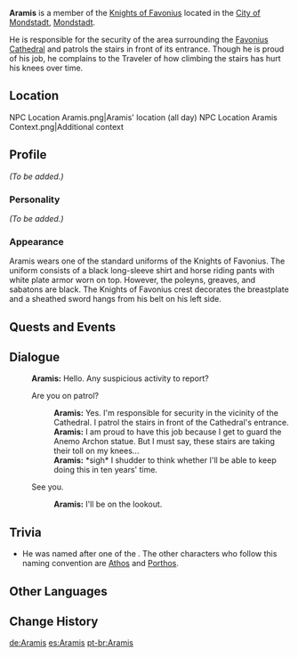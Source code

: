 {{Meta
<!-- REMOVE THIS TEMPLATE AFTER ADDING MISSING INFO -->
|missing_NPC_profile  = yes
}}
{{Character Infobox
|type             = NPC
|image            = NPC Aramis.png
|region           = Mondstadt
|title            = Knight of Favonius
|affiliation      = Knights of Favonius
}}
'''Aramis''' is a member of the [[Knights of Favonius]] located in the [[City of Mondstadt]], [[Mondstadt]].

He is responsible for the security of the area surrounding the [[Favonius Cathedral]] and patrols the stairs in front of its entrance. Though he is proud of his job, he complains to the Traveler of how climbing the stairs has hurt his knees over time.

==Location==
<gallery>
NPC Location Aramis.png|Aramis' location (all day)
NPC Location Aramis Context.png|Additional context
</gallery>

==Profile==
''(To be added.)''

===Personality===
''(To be added.)''

===Appearance===
Aramis wears one of the standard uniforms of the Knights of Favonius. The uniform consists of a black long-sleeve shirt and horse riding pants with white plate armor worn on top. However, the poleyns, greaves, and sabatons are black. The Knights of Favonius crest decorates the breastplate and a sheathed sword hangs from his belt on his left side.

==Quests and Events==
{{Quests and Events}}

==Dialogue==
{{Dialogue start}}
:'''Aramis:''' Hello. Any suspicious activity to report?
:{{DIcon}} Are you on patrol?
::'''Aramis:''' Yes. I'm responsible for security in the vicinity of the Cathedral. I patrol the stairs in front of the Cathedral's entrance.
::'''Aramis:''' I am proud to have this job because I get to guard the Anemo Archon statue. But I must say, these stairs are taking their toll on my knees...
::'''Aramis:''' *sigh* I shudder to think whether I'll be able to keep doing this in ten years' time.
:{{DIcon}} See you.
::'''Aramis:''' I'll be on the lookout.
{{Dialogue end}}

==Trivia==
* He was named after one of the ''{{w|The Three Musketeers}}.'' The other characters who follow this naming convention are [[Athos]] and [[Porthos]].

==Other Languages==
{{Other Languages
|default_hidden = 1
|en      = Aramis
|zhs     = 阿拉米
|zhs_rm  = Ālāmǐ
|zht     = 阿拉米
|zht_rm  = Ālāmǐ
|ja      = アラミス
|ja_rm   = Aramisu
|ko      = 아라미
|ko_rm   = Arami
|es      = Aramis
|fr      = Aramis
|ru      = Арамис
|th      = Aramis
|vi      = Aramis
|de      = Aramis
|id      = Aramis
|pt      = Aramis
|tr      = Aramis
|it      = Aramis
}}

==Change History==
{{Change History|1.0}}

[[de:Aramis]]
[[es:Aramis]]
[[pt-br:Aramis]]